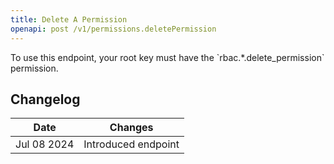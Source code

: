 ```yaml
---
title: Delete A Permission
openapi: post /v1/permissions.deletePermission
---
```



<Note>
To use this endpoint, your root key must have the `rbac.*.delete_permission` permission.
</Note>

## Changelog

| Date        | Changes             |
|-------------|---------------------|
| Jul 08 2024 | Introduced endpoint |
